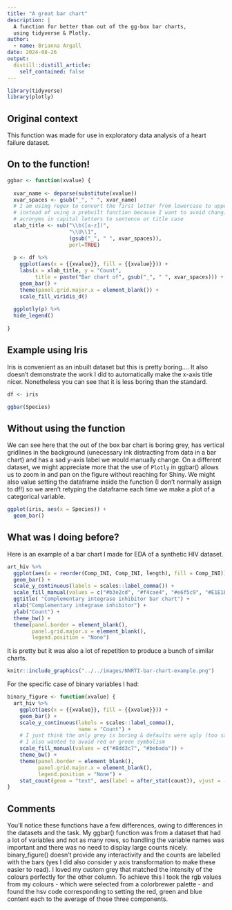 ```yaml
---
title: "A great bar chart"
description: |
  A function for better than out of the gg-box bar charts, 
  using tidyverse & Plotly.
author:
  - name: Brianna Argall
date: 2024-08-26
output:
  distill::distill_article:
    self_contained: false
---
```



```r
library(tidyverse)
library(plotly)
```

## Original context
This function was made for use in exploratory data analysis of a heart failure dataset. 

## On to the function!

```r
ggbar <- function(xvalue) {
  
  xvar_name <- deparse(substitute(xvalue))
  xvar_spaces <- gsub("_", " ", xvar_name)
  # I am using regex to convert the first letter from lowercase to uppercase  
  # instead of using a prebuilt function because I want to avoid changing
  # acronyms in capital letters to sentence or title case
  xlab_title <- sub("\\b([a-z])", 
                    "\\U\\1", 
                    (gsub("_", " ", xvar_spaces)),
                    perl=TRUE)
  
  p <- df %>%
    ggplot(aes(x = {{xvalue}}, fill = {{xvalue}})) +
    labs(x = xlab_title, y = "Count", 
         title = paste("Bar chart of", gsub("_", " ", xvar_spaces))) +
    geom_bar() +
    theme(panel.grid.major.x = element_blank()) +
    scale_fill_viridis_d()
  
  ggplotly(p) %>%
  hide_legend()
  
}
```

## Example using Iris
Iris is convenient as an inbuilt dataset but this is pretty boring.... 
It also doesn't demonstrate the work I did to automatically make the x-axis title nicer. Nonetheless you can see that it is less boring than the standard.

```r
df <- iris

ggbar(Species)
```

## Without using the function

We can see here that the out of the box bar chart is boring grey, has vertical gridlines in the background (unecessary ink distracting from data in a bar chart) and has a sad y-axis label we would manually change. On a different dataset, we might appreciate more that the use of `Plotly` in  ggbar() allows us to zoom in and pan on the figure without reaching for Shiny. We might also value setting the dataframe inside the function (I don't normally assign to df!) so we aren't retyping the dataframe each time we make a plot of a categorical variable.

```r
ggplot(iris, aes(x = Species)) +
  geom_bar()
```

## What was I doing before?

Here is an example of a bar chart I made for EDA of a synthetic HIV dataset.

```r
art_hiv %>%
  ggplot(aes(x = reorder(Comp_INI, Comp_INI, length), fill = Comp_INI)) +
  geom_bar() +
  scale_y_continuous(labels = scales::label_comma()) +
  scale_fill_manual(values = c("#b3e2cd", "#f4cae4", "#e6f5c9", "#E1E1E1")) +
  ggtitle( "Complementary integrase inhibitor bar chart") +
  xlab("Complementary integrase inhibitor") +
  ylab("Count") +
  theme_bw() +
  theme(panel.border = element_blank(),
        panel.grid.major.x = element_blank(),
        legend.position = "None")
```


It is pretty but it was also a lot of repetition to produce a bunch of similar charts.


```r
knitr::include_graphics("../../images/NNRTI-bar-chart-example.png")
```


For the specific case of binary variables I had:

```r
binary_figure <- function(xvalue) {
  art_hiv %>%
    ggplot(aes(x = {{xvalue}}, fill = {{xvalue}})) +
    geom_bar() +
    scale_y_continuous(labels = scales::label_comma(),
                       name = "Count") +
    # I just think the only grey is boring & defaults were ugly (too saturated)
    # I also wanted to avoid red or green symbolism
    scale_fill_manual(values = c("#8dd3c7", "#bebada")) +
    theme_bw() +
    theme(panel.border = element_blank(),
          panel.grid.major.x = element_blank(),
          legend.position = "None") +
    stat_count(geom = "text", aes(label = after_stat(count)), vjust = -0.5)
}
```

## Comments

You'll notice these functions have a few differences, owing to differences in the datasets and the task. My ggbar() function was from a dataset that had a lot of variables and not as many rows, so handling the variable names was important and there was no need to display large counts nicely. binary_figure() doesn't provide any interactivity and the counts are labelled with the bars (yes I did also consider y axis transformation to make these easier to read). I loved my custom grey that matched the intensity of the colours perfectly for the other column. To achieve this I took the rgb values from my colours - which were selected from a colorbrewer palette - and found the hsv code corresponding to setting the red, green and blue content each to the average of those three components.